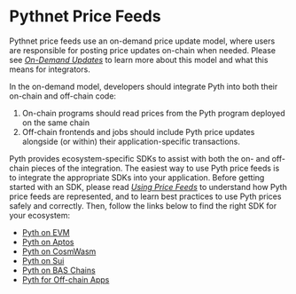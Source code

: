 # Pythnet Price Feeds

Pythnet price feeds use an on-demand price update model, where users are responsible for posting price updates on-chain when needed.
Please see [_On-Demand Updates_](on-demand.md) to learn more about this model and what this means for integrators.

In the on-demand model, developers should integrate Pyth into both their on-chain and off-chain code:

1. On-chain programs should read prices from the Pyth program deployed on the same chain
2. Off-chain frontends and jobs should include Pyth price updates alongside (or within) their application-specific transactions.

Pyth provides ecosystem-specific SDKs to assist with both the on- and off-chain pieces of the integration.
The easiest way to use Pyth price feeds is to integrate the appropriate SDKs into your application.
Before getting started with an SDK, please read [_Using Price Feeds_](best-practices.md) to understand how Pyth price feeds are represented, and to learn best practices to use Pyth prices safely and correctly.
Then, follow the links below to find the right SDK for your ecosystem:

- [Pyth on EVM](pythnet-price-feeds/evm.md)
- [Pyth on Aptos](pythnet-price-feeds/aptos.md)
- [Pyth on CosmWasm](pythnet-price-feeds/cosmwasm.md)
- [Pyth on Sui](pythnet-price-feeds/sui.md)
- [Pyth on BAS Chains](pythnet-price-feeds/bas.md)
- [Pyth for Off-chain Apps](pythnet-price-feeds/off-chain.md)
